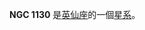 {{NGCInfoBox|NGCID=NGC 1130|發現者=威廉·帕森思|發現日期=1855年12月8日|其他編號=MCG 7-7-2,ZWG 539.122,ZWG 540.4|曆元=J2000.0|赤經=2時54分24.5秒
|赤緯=41°36'22"|星座=英仙座|星體=星系|星等=15.1|表面亮度=12.9|藍等=16.1}}

'''NGC 1130''' 是[[英仙座|英仙座]]的一個[[星系|星系]]。

{{NGCReference|1130}}
{{Catalogs|NGC=1130}}